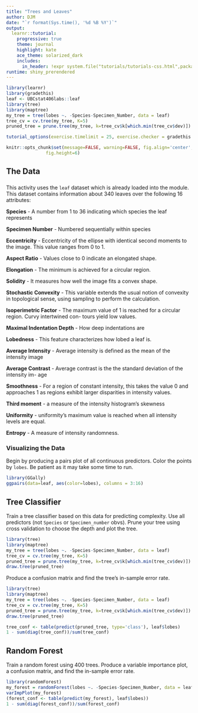 ```yaml
---
title: "Trees and Leaves"
author: DJM
date: "`r format(Sys.time(), '%d %B %Y')`"
output: 
  learnr::tutorial:
    progressive: true
    theme: journal
    highlight: kate
    ace_theme: solarized_dark
    includes:
      in_header: !expr system.file("tutorials/tutorials-css.html",package="UBCstat406labs")
runtime: shiny_prerendered
---
```


<!--
Derived from IU Stat 432 ic12.Rmd
css: "/css/tutorials.css"
-->

```r
library(learnr)
library(gradethis)
leaf <- UBCstat406labs::leaf
library(tree)
library(maptree)
my_tree = tree(lobes ~. -Species-Specimen_Number, data = leaf)
tree_cv = cv.tree(my_tree, K=5)
pruned_tree = prune.tree(my_tree, k=tree_cv$k[which.min(tree_cv$dev)])

tutorial_options(exercise.timelimit = 25, exercise.checker = gradethis::grade_learnr)

knitr::opts_chunk$set(message=FALSE, warning=FALSE, fig.align='center',fig.width=10,
               fig.height=6)
```


## The Data

###

This activity uses the `leaf` dataset which is already loaded into the module.  This dataset contains information about 340 leaves over the following 16 attributes:

**Species** - A number from 1 to 36 indicating which species the leaf represents

**Specimen Number** - Numbered sequentially within species

**Eccentricity** - Eccentricity of the ellipse with identical second moments to the image. This value ranges from 0 to 1.

**Aspect Ratio** - Values close to 0 indicate an elongated shape.

**Elongation** - The minimum is achieved for a circular region.

**Solidity** - It measures how well the image fits a convex shape.

**Stochastic Convexity** - This variable extends the usual notion of convexity in topological sense, using sampling to perform the calculation.

**Isoperimetric Factor** - The maximum value of 1 is reached for a circular region. Curvy intertwined con- tours yield low values.

**Maximal Indentation Depth** - How deep indentations are

**Lobedness** - This feature characterizes how lobed a leaf is.

**Average Intensity** - Average intensity is defined as the mean of the intensity image

**Average Contrast** - Average contrast is the the standard deviation of the intensity im- age

**Smoothness** - For a region of constant intensity, this takes the value 0 and approaches 1 as regions exhibit larger disparities in intensity values.

**Third moment** - a measure of the intensity histogram’s skewness

**Uniformity** - uniformity’s maximum value is reached when all intensity levels are equal.

**Entropy** - A measure of intensity randomness.

### Visualizing the Data

Begin by producing a pairs plot of all continuous predictors. Color the points by `lobes`. Be patient as it may take some time to run.

```r
library(GGally)
ggpairs(data=leaf, aes(color=lobes), columns = 3:16)
```


## Tree Classifier

Train a tree classifier based on this data for predicting complexity. Use all predictors (not `Species` or `Specimen_number` obvs). Prune your tree using cross validation to choose the depth and plot the tree.

```r
library(tree)
library(maptree)
my_tree = tree(lobes ~. -Species-Specimen_Number, data = leaf)
tree_cv = cv.tree(my_tree, K=5)
pruned_tree = prune.tree(my_tree, k=tree_cv$k[which.min(tree_cv$dev)])
draw.tree(pruned_tree)
```

Produce a confusion matrix and find the tree's in-sample error rate.

```r
library(tree)
library(maptree)
my_tree = tree(lobes ~. -Species-Specimen_Number, data = leaf)
tree_cv = cv.tree(my_tree, K=5)
pruned_tree = prune.tree(my_tree, k=tree_cv$k[which.min(tree_cv$dev)])
draw.tree(pruned_tree)
```

```r
tree_conf <- table(predict(pruned_tree, type='class'), leaf$lobes)
1 - sum(diag(tree_conf))/sum(tree_conf)
```

## Random Forest

Train a random forest using 400 trees. Produce a variable importance plot, a confusion matrix, and find the in-sample error rate.

```r
library(randomForest)
my_forest = randomForest(lobes ~. -Species-Specimen_Number, data = leaf, ntree=400)
varImpPlot(my_forest)
(forest_conf <- table(predict(my_forest), leaf$lobes))
1 - sum(diag(forest_conf))/sum(forest_conf)
```



